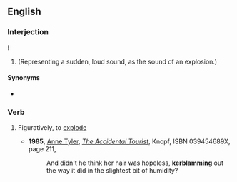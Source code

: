 ==English==

===Interjection===
{{en-interj}}!
# (Representing a sudden, loud sound, as the sound of an explosion.)

====Synonyms====
* {{l|en|kaboom}}

===Verb===
{{en-verb|kerblamm}}
# {{label|en|rare}} Figuratively, to [[explode]]
#* '''1985''', [[w:Anne Tyler|Anne Tyler]], [[w:The Accidental Tourist|''The Accidental Tourist'']], Knopf, ISBN 039454689X, page 211,
#*: And didn't he think her hair was hopeless, '''kerblamming''' out the way it did in the slightest bit of humidity?